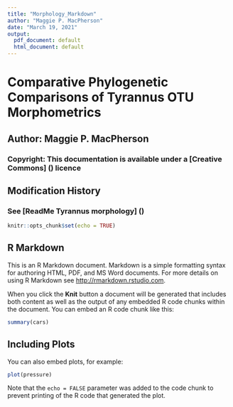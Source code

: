 ```yaml
---
title: "Morphology_Markdown"
author: "Maggie P. MacPherson"
date: "March 19, 2021"
output:
  pdf_document: default
  html_document: default
---
```


# Comparative Phylogenetic Comparisons of Tyrannus OTU Morphometrics
## Author: Maggie P. MacPherson
### Copyright: This documentation is available under a [Creative Commons] () licence

## Modification History
### See [ReadMe Tyrannus morphology] ()


```r
knitr::opts_chunk$set(echo = TRUE)
```

## R Markdown

This is an R Markdown document. Markdown is a simple formatting syntax for authoring HTML, PDF, and MS Word documents. For more details on using R Markdown see <http://rmarkdown.rstudio.com>.

When you click the **Knit** button a document will be generated that includes both content as well as the output of any embedded R code chunks within the document. You can embed an R code chunk like this:

```r
summary(cars)
```

## Including Plots

You can also embed plots, for example:

```r
plot(pressure)
```

Note that the `echo = FALSE` parameter was added to the code chunk to prevent printing of the R code that generated the plot.
